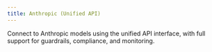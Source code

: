 ```yaml
---
title: Anthropic (Unified API)
---
```


Connect to Anthropic models using the unified API interface, with full support for guardrails, compliance, and monitoring.